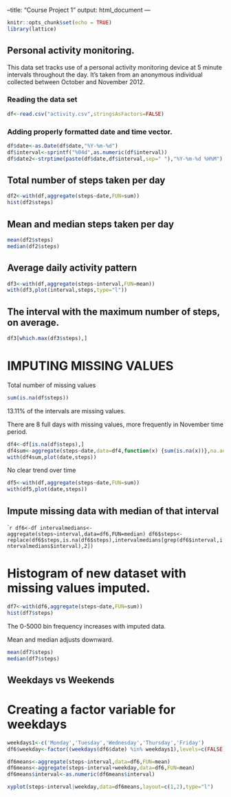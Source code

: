 --title: "Course Project 1"
output: html_document
---

```r
knitr::opts_chunk$set(echo = TRUE)
library(lattice)
```

## Personal activity monitoring. 

This data set tracks use of a personal activity monitoring device at 5 minute intervals throughout the day. It's taken from an anonymous individual collected between October and November 2012. 

### Reading the data set 

```r
df<-read.csv("activity.csv",stringsAsFactors=FALSE)
```

### Adding properly formatted date and time vector.

```r
df$date<-as.Date(df$date,"%Y-%m-%d")
df$interval<-sprintf("%04d",as.numeric(df$interval))
df$date2<-strptime(paste(df$date,df$interval,sep=" "),"%Y-%m-%d %H%M")
```

## Total number of steps taken per day

````r
df2<-with(df,aggregate(steps~date,FUN=sum))
hist(df2$steps)
````

## Mean and median steps taken per day

````r
mean(df2$steps)
median(df2$steps)
````

## Average daily activity pattern

````r
df3<-with(df,aggregate(steps~interval,FUN=mean))
with(df3,plot(interval,steps,type="l"))
````

## The interval with the maximum number of steps, on average.
````r
df3[which.max(df3$steps),]
````

# IMPUTING MISSING VALUES

Total number of missing values
````r
sum(is.na(df$steps))
````

13.11% of the intervals are missing values.

There are 8 full days with missing values, more frequently in November time period.
````r
df4<-df[is.na(df$steps),]
df4sum<-aggregate(steps~date,data=df4,function(x) {sum(is.na(x))},na.action=NULL)
with(df4sum,plot(date,steps))
````

No clear trend over time
```r
df5<-with(df,aggregate(steps~date,FUN=sum))
with(df5,plot(date,steps))
```

## Impute missing data with median of that interval
````r
df6<-df
intervalmedians<-aggregate(steps~interval,data=df6,FUN=median)
df6$steps<-replace(df6$steps,is.na(df6$steps),intervalmedians[grep(df6$interval,intervalmedians$interval),2])
```

# Histogram of new dataset with missing values imputed.
```r
df7<-with(df6,aggregate(steps~date,FUN=sum))
hist(df7$steps)
```
The 0-5000 bin frequency increases with imputed data. 

Mean and median adjusts downward.
```r
mean(df7$steps)
median(df7$steps)
```

## Weekdays vs Weekends
# Creating a factor variable for weekdays
```r
weekdays1<-c('Monday','Tuesday','Wednesday','Thursday','Friday')
df6$weekday<-factor((weekdays(df6$date) %in% weekdays1),levels=c(FALSE,TRUE),labels=c('weekend','weekday'))

df6means<-aggregate(steps~interval,data=df6,FUN=mean)
df6means<-aggregate(steps~interval+weekday,data=df6,FUN=mean)
df6means$interval<-as.numeric(df6means$interval)
```

```r
xyplot(steps~interval|weekday,data=df6means,layout=c(1,2),type="l")
```
